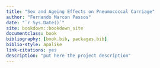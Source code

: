 ```yaml
--- 
title: "Sex and Ageing Effects on Pneumococcal Carriage"
author: "Fernando Marcon Passos"
date: "`r Sys.Date()`"
site: bookdown::bookdown_site
documentclass: book
bibliography: [book.bib, packages.bib]
biblio-style: apalike
link-citations: yes
description: "put here the project description"
---
```


